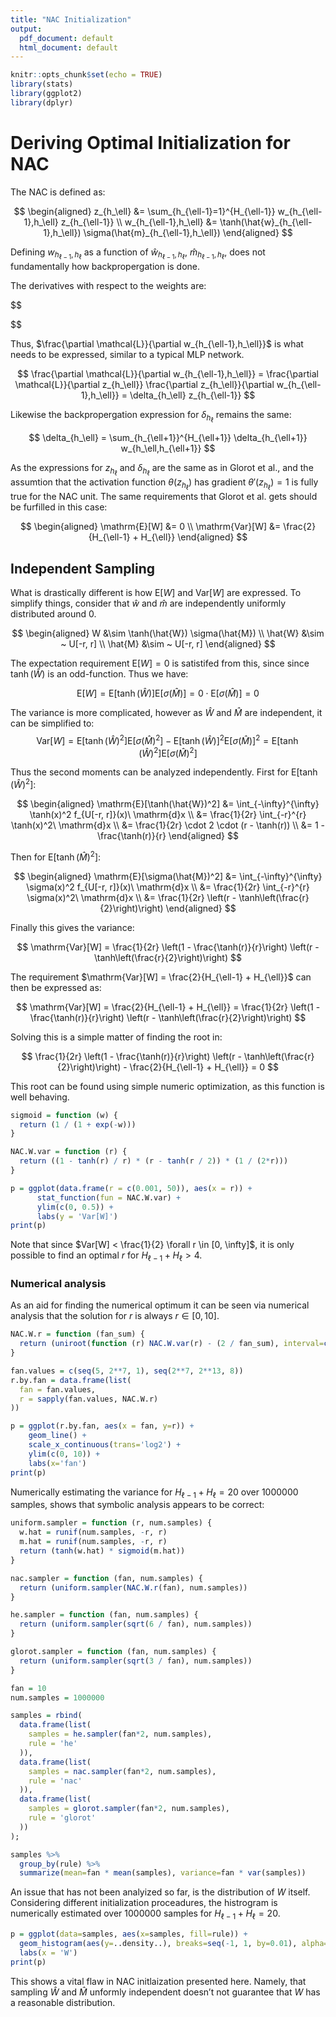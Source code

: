 ```yaml
---
title: "NAC Initialization"
output:
  pdf_document: default
  html_document: default
---
```


```r
knitr::opts_chunk$set(echo = TRUE)
library(stats)
library(ggplot2)
library(dplyr)
```

# Deriving Optimal Initialization for NAC

The NAC is defined as:

$$
\begin{aligned}
z_{h_\ell} &= \sum_{h_{\ell-1}=1}^{H_{\ell-1}} w_{h_{\ell-1},h_\ell} z_{h_{\ell-1}} \\
w_{h_{\ell-1},h_\ell} &= \tanh(\hat{w}_{h_{\ell-1},h_\ell}) \sigma(\hat{m}_{h_{\ell-1},h_\ell})
\end{aligned}
$$

Defining $w_{h_{\ell-1},h_\ell}$ as a function of $\hat{w}_{h_{\ell-1},h_\ell}$, $\hat{m}_{h_{\ell-1},h_\ell}$, does not fundamentally how backpropergation is done.

The derivatives with respect to the weights are:

$$
\begin{aligned}
\frac{\partial \mathcal{L}}{\partial \hat{w}_{h_{\ell-1},h_\ell}} &= \frac{\partial \mathcal{L}}{\partial w_{h_{\ell-1},h_\ell}} \frac{w_{h_{\ell-1},h_\ell}}{\partial \hat{w}_{h_{\ell-1},h_\ell}} \\
&= \frac{\partial \mathcal{L}}{\partial w_{h_{\ell-1},h_\ell}} (1 - \tanh^2(\hat{w}_{h_{\ell-1},h_\ell})) \sigma(\hat{m}_{h_{\ell-1},h_\ell}) \\

\frac{\partial \mathcal{L}}{\partial \hat{m}_{h_{\ell-1},h_\ell}} &= \frac{\partial \mathcal{L}}{\partial w_{h_{\ell-1},h_\ell}} \frac{w_{h_{\ell-1},h_\ell}}{\partial \hat{m}_{h_{\ell-1},h_\ell}} \\
&= \frac{\partial \mathcal{L}}{\partial w_{h_{\ell-1},h_\ell}} \tanh(\hat{w}_{h_{\ell-1},h_\ell}) \sigma(\hat{m}_{h_{\ell-1},h_\ell}) (1 - \sigma(\hat{m}_{h_{\ell-1},h_\ell}))
\end{aligned}
$$

Thus, $\frac{\partial \mathcal{L}}{\partial w_{h_{\ell-1},h_\ell}}$ is what needs to be expressed, similar to a typical MLP network.

$$
\frac{\partial \mathcal{L}}{\partial w_{h_{\ell-1},h_\ell}} = \frac{\partial \mathcal{L}}{\partial z_{h_\ell}} \frac{\partial z_{h_\ell}}{\partial w_{h_{\ell-1},h_\ell}} = \delta_{h_\ell} z_{h_{\ell-1}}
$$

Likewise the backpropergation expression for $\delta_{h_\ell}$ remains the same:

$$
\delta_{h_\ell} = \sum_{h_{\ell+1}}^{H_{\ell+1}} \delta_{h_{\ell+1}} w_{h_\ell,h_{\ell+1}}
$$

As the expressions for $z_{h_\ell}$ and $\delta_{h_\ell}$ are the same as in Glorot et al., and the assumtion that the activation function $\theta(z_{h_\ell})$ has gradient $\theta'(z_{h_\ell}) = 1$ is fully true for the NAC unit. The same requirements that Glorot et al. gets should be furfilled in this case:

$$
\begin{aligned}
\mathrm{E}[W] &= 0 \\
\mathrm{Var}[W] &= \frac{2}{H_{\ell-1} + H_{\ell}}
\end{aligned}
$$

## Independent Sampling

What is drastically different is how $\mathrm{E}[W]$ and $\mathrm{Var}[W]$ are expressed. To simplify things, consider that $\hat{w}$ and $\hat{m}$ are independently uniformly distributed around 0.

$$
\begin{aligned}
W &\sim \tanh(\hat{W}) \sigma(\hat{M}) \\
\hat{W} &\sim ~ U[-r, r] \\
\hat{M} &\sim ~ U[-r, r] 
\end{aligned}
$$

The expectation requirement $\mathrm{E}[W] = 0$ is satistifed from this, since since $\tanh({\hat{W}})$ is an odd-function. Thus we have:

$$
\mathrm{E}[W] = \mathrm{E}[\tanh(\hat{W})]\mathrm{E}[\sigma(\hat{M})] = 0 \cdot \mathrm{E}[\sigma(\hat{M})] = 0
$$

The variance is more complicated, however as $\hat{W}$ and $\hat{M}$ are independent, it can be simplified to:
$$
\mathrm{Var}[W] = \mathrm{E}[\tanh(\hat{W})^2] \mathrm{E}[\sigma(\hat{M})^2] - \mathrm{E}[\tanh(\hat{W})]^2 \mathrm{E}[\sigma(\hat{M})]^2 = \mathrm{E}[\tanh(\hat{W})^2] \mathrm{E}[\sigma(\hat{M})^2]
$$

Thus the second moments can be analyzed independently. First for $\mathrm{E}[\tanh(\hat{W})^2]$:

$$
\begin{aligned}
\mathrm{E}[\tanh(\hat{W})^2] &= \int_{-\infty}^{\infty} \tanh(x)^2 f_{U[-r, r]}(x)\ \mathrm{d}x \\
&= \frac{1}{2r} \int_{-r}^{r} \tanh(x)^2\ \mathrm{d}x \\
&= \frac{1}{2r} \cdot 2 \cdot (r - \tanh(r)) \\
&= 1 - \frac{\tanh(r)}{r}
\end{aligned}
$$

Then for $\mathrm{E}[\tanh(\hat{M})^2]$:

$$
\begin{aligned}
\mathrm{E}[\sigma(\hat{M})^2] &= \int_{-\infty}^{\infty} \sigma(x)^2 f_{U[-r, r]}(x)\ \mathrm{d}x \\
&= \frac{1}{2r} \int_{-r}^{r} \sigma(x)^2\ \mathrm{d}x \\
&= \frac{1}{2r} \left(r - \tanh\left(\frac{r}{2}\right)\right)
\end{aligned}
$$

Finally this gives the variance:

$$
\mathrm{Var}[W] = \frac{1}{2r} \left(1 - \frac{\tanh(r)}{r}\right) \left(r - \tanh\left(\frac{r}{2}\right)\right)
$$

The requirement $\mathrm{Var}[W] = \frac{2}{H_{\ell-1} + H_{\ell}}$ can then be expressed as:

$$
\mathrm{Var}[W] = \frac{2}{H_{\ell-1} + H_{\ell}} = \frac{1}{2r} \left(1 - \frac{\tanh(r)}{r}\right) \left(r - \tanh\left(\frac{r}{2}\right)\right)
$$

Solving this is a simple matter of finding the root in:

$$
\frac{1}{2r} \left(1 - \frac{\tanh(r)}{r}\right) \left(r - \tanh\left(\frac{r}{2}\right)\right) - \frac{2}{H_{\ell-1} + H_{\ell}} = 0
$$

This root can be found using simple numeric optimization, as this function is well behaving.

```r
sigmoid = function (w) {
  return (1 / (1 + exp(-w)))
}

NAC.W.var = function (r) {
  return ((1 - tanh(r) / r) * (r - tanh(r / 2)) * (1 / (2*r))) 
}
```

```r
p = ggplot(data.frame(r = c(0.001, 50)), aes(x = r)) +
      stat_function(fun = NAC.W.var) +
      ylim(c(0, 0.5)) +
      labs(y = 'Var[W]')
print(p)
```


Note that since $Var[W] < \frac{1}{2} \forall r \in [0, \infty]$, it is only possible to find an optimal $r$ for $H_{\ell-1} + H_\ell > 4$.

### Numerical analysis

As an aid for finding the numerical optimum it can be seen via numerical analysis that the solution for $r$ is always $r \in [0, 10]$.

```r
NAC.W.r = function (fan_sum) {
  return (uniroot(function (r) NAC.W.var(r) - (2 / fan_sum), interval=c(0, 10), f.lower=-1)$root)
}
```

```r
fan.values = c(seq(5, 2**7, 1), seq(2**7, 2**13, 8))
r.by.fan = data.frame(list(
  fan = fan.values,
  r = sapply(fan.values, NAC.W.r)
))

p = ggplot(r.by.fan, aes(x = fan, y=r)) +
    geom_line() +
    scale_x_continuous(trans='log2') +
    ylim(c(0, 10)) +
    labs(x='fan')
print(p)
```

Numerically estimating the variance for $H_{\ell-1} + H_{\ell} = 20$ over 1000000 samples, shows that symbolic analysis appears to be correct:

```r
uniform.sampler = function (r, num.samples) {
  w.hat = runif(num.samples, -r, r)
  m.hat = runif(num.samples, -r, r)
  return (tanh(w.hat) * sigmoid(m.hat))
}

nac.sampler = function (fan, num.samples) {
  return (uniform.sampler(NAC.W.r(fan), num.samples))
}

he.sampler = function (fan, num.samples) {
  return (uniform.sampler(sqrt(6 / fan), num.samples))
}

glorot.sampler = function (fan, num.samples) {
  return (uniform.sampler(sqrt(3 / fan), num.samples))
}

fan = 10
num.samples = 1000000

samples = rbind(
  data.frame(list(
    samples = he.sampler(fan*2, num.samples),
    rule = 'he'
  )),
  data.frame(list(
    samples = nac.sampler(fan*2, num.samples),
    rule = 'nac'
  )),
  data.frame(list(
    samples = glorot.sampler(fan*2, num.samples),
    rule = 'glorot'
  ))
);
```

```r
samples %>%
  group_by(rule) %>%
  summarize(mean=fan * mean(samples), variance=fan * var(samples))
```

An issue that has not been analyized so far, is the distribution of $W$ itself. Considering different initialization proceadures, the histrogram is numerically estimated over 1000000 samples for $H_{\ell-1} + H_{\ell} = 20$. 

```r
p = ggplot(data=samples, aes(x=samples, fill=rule)) +
  geom_histogram(aes(y=..density..), breaks=seq(-1, 1, by=0.01), alpha=0.7) +
  labs(x = 'W')
print(p)
```

This shows a vital flaw in NAC initlaization presented here. Namely, that sampling $\hat{W}$ and $\hat{M}$ unformly independent doesn't not guarantee that $W$ has a reasonable distribution.
